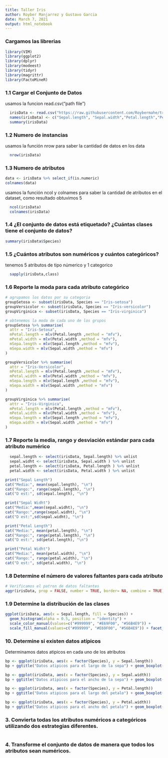```yaml
---
title: Taller Iris
author: Royber Manjarrez y Gustavo Garcia
date: March 7, 2021
output: html_notebook
---
```

### Cargamos las librerias

```r
library(VIM)
library(ggplot2)
library(dplyr)
library(modeest)
library(tidyr)
library(magrittr)
library(FactoMineR)
```

### 1.1 Cargar el Conjunto de Datos

usamos la funcion read.csv("path file")
```r
  irisData <- read.csv("https://raw.githubusercontent.com/Roybermahe/train-with-iris/main/iris%20(3).data", header = FALSE, stringsAsFactors = TRUE)
  names(irisData) <- c("Sepal.length", "Sepal.width","Petal.length","Petal.width", "Species")
  summary(irisData)
```
### 1.2 Numero de instancias

usamos la función nrow para saber la cantidad de datos en los data

```r
  nrow(irisData)
```
### 1.3 Numero de atributos
```r
data <- irisData %>% select_if(is.numeric)
colnames(data)
```
usamos la función ncol y colnames para saber la cantidad de atributos en el dataset, como resultado obtuvimos 5
```r
  ncol(irisData)
  colnames(irisData)
```
### 1.4 ¿El conjunto de datos está etiquetado? ¿Cuántas clases tiene el conjunto de datos?
```r
summary(irisData$Species)
```
### 1.5 ¿Cuántos atributos son numéricos y cuántos categóricos?

tenemos 5 atributos de tipo númerico y 1 categorico
```r
  sapply(irisData,class)
```
### 1.6 Reporte la moda para cada atributo categórico

```r
# agrupamos los datos por su categoria
groupSetosa <- subset(irisData, Species == "Iris-setosa")
groupVersicolor <- subset(irisData, Species == "Iris-versicolor")
groupVirginica <- subset(irisData, Species == "Iris-virginica")

# obtenemos la moda de cada uno de los grupos
groupSetosa %>% summarise(
  attr = "Iris-Setosa",
  mPetal.length = mlv(Petal.length ,method = "mfv"),
  mPetal.width = mlv(Petal.width ,method = "mfv"),
  mSepa.length = mlv(Sepal.length ,method = "mfv"),
  mSepa.width = mlv(Sepal.width ,method = "mfv")
)

groupVersicolor %>% summarise(
  attr = "Iris-Versicolor",
  mPetal.length = mlv(Petal.length ,method = "mfv"),
  mPetal.width = mlv(Petal.width ,method = "mfv"),
  mSepa.length = mlv(Sepal.length ,method = "mfv"),
  mSepa.width = mlv(Sepal.width ,method = "mfv")
)

groupVirginica %>% summarise(
  attr = "Iris-Virginica",
  mPetal.length = mlv(Petal.length ,method = "mfv"),
  mPetal.width = mlv(Petal.width ,method = "mfv"),
  mSepa.length = mlv(Sepal.length ,method = "mfv"),
  mSepa.width = mlv(Sepal.width ,method = "mfv")
)
```

### 1.7 Reporte la media, rango y desviación estándar para cada atributo numérico

```r
  sepal.length <- select(irisData, Sepal.length) %>% unlist
  sepal.widht <- select(irisData, Sepal.width ) %>% unlist
  petal.length <- select(irisData, Petal.length ) %>% unlist
  petal.width <- select(irisData, Petal.width ) %>% unlist

print("Sepal Length")
cat("Media:", mean(sepal.length), "\n")
cat("Rango:", range(sepal.length), "\n")
cat("D est:", sd(sepal.length), "\n")

print("Sepal Widht")
cat("Media:",mean(sepal.widht), "\n")
cat("Rango:",range(sepal.widht), "\n")
cat("D est:",sd(sepal.widht), "\n")

print("Petal Length")
cat("Media:", mean(petal.length), "\n")
cat("Rango:", range(petal.length), "\n")
cat("D est:", sd(petal.length), "\n")

print("Petal Widht")
cat("Media:", mean(petal.width), "\n")
cat("Rango:", range(petal.width), "\n")
cat("D est:", sd(petal.width), "\n")
```
### 1.8 Determine el número de valores faltantes para cada atributo
```r
# Verificamos el patron de datos faltantes
aggr(irisData, prop = FALSE, number = TRUE, border= NA, combine = TRUE)
```

### 1.9 Determine la distribución de las clases
```r
ggplot(irisData, aes(x = Sepal.length, fill = Species)) +
  geom_histogram(alpha = 0.5, position = "identity") +
  scale_color_manual(values=c("#999999", "#E69F00", "#56B4E9")) +
  scale_fill_manual(values=c("#999999", "#E69F00", "#56B4E9")) + facet_grid( Species ~ .)
```

### 10. Determine si existen datos atípicos
Determinamos datos atipicos en cada uno de los atributos
```r
bp <- ggplot(irisData, aes(x = factor(Species), y = Sepal.length))
bp + ggtitle("Datos atipicos para el largo de la sepa") + geom_boxplot(aes(fill = Species))

bp <- ggplot(irisData, aes(x = factor(Species), y = Sepal.width))
bp + ggtitle("Datos atipicos para el ancho de la sepa") + geom_boxplot(aes(fill = Species))

bp <- ggplot(irisData, aes(x = factor(Species), y = Petal.length))
bp + ggtitle("Datos atipicos para el largo del petalo") + geom_boxplot(aes(fill = Species))

bp <- ggplot(irisData, aes(x = factor(Species), y = Petal.width))
bp + ggtitle("Datos atipicos para el ancho del petalo") + geom_boxplot(aes(fill = Species))

```
### 3. Convierta todas los atributos numéricos a categóricos utilizando dos estrategias diferentes.
```r

```
### 4. Transforme el conjunto de datos de manera que todos los atributos sean numéricos.
```r
```